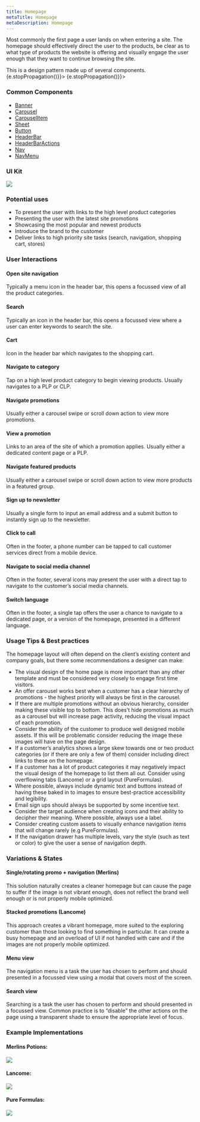 ```yaml
---
title: Homepage
metaTitle: Homepage
metaDescription: Homepage
---
```



<div class="component-intro">

Most commonly the first page a user lands on when entering a site. The homepage should effectively direct the user to the products, be clear as to what type of products the website is offering and visually engage the user enough that they want to continue browsing the site.

<Callout type="info">
This is a design pattern made up of several components.
</Callout>

</div>
<div onClick={(e) => {e.stopPropagation()}}>
<Tabs activeIndex={0} className="devcenter">
<TabsPanel title="Design" onClick={(e) => {e.stopPropagation()}}>

### Common Components

- [Banner](Banner)
- [Carousel](Carousel)
- [CarouselItem](CarouselItem)
- [Sheet](Sheet)
- [Button](Button)
- [HeaderBar](HeaderBar)
- [HeaderBarActions](HeaderBarActions)
- [Nav](Nav)
- [NavMenu](NavMenu)

### UI Kit

![](./images/templates/homepage/homepage-uikit.png)

### Potential uses

- To present the user with links to the high level product categories
- Presenting the user with the latest site promotions
- Showcasing the most popular and newest products
- Introduce the brand to the customer
- Deliver links to high priority site tasks (search, navigation, shopping cart, stores)

### User Interactions

#### Open site navigation
Typically a menu icon in the header bar, this opens a focussed view of all the product categories.

#### Search
Typically an icon in the header bar, this opens a focussed view where a user can enter keywords to search the site.

#### Cart
Icon in the header bar which navigates to the shopping cart.

#### Navigate to category
Tap on a high level product category to begin viewing products. Usually navigates to a PLP or CLP.

#### Navigate promotions
Usually either a carousel swipe or scroll down action to view more promotions.

#### View a promotion
Links to an area of the site of which a promotion applies. Usually either a dedicated content page or a PLP.

#### Navigate featured products
Usually either a carousel swipe or scroll down action to view more products in a featured group.

#### Sign up to newsletter
Usually a single form to input an email address and a submit button to instantly sign up to the newsletter.

#### Click to call
Often in the footer, a phone number can be tapped to call customer services direct from a mobile device.

#### Navigate to social media channel
Often in the footer, several icons may present the user with a direct tap to navigate to the customer’s social media channels.

#### Switch language
Often in the footer, a single tap offers the user a chance to navigate to a dedicated page, or a version of the homepage, presented in a different language.

### Usage Tips & Best practices

The homepage layout will often depend on the client’s existing content and company goals, but there some recommendations a designer can make:

- The visual design of the home page is more important than any other template and must be considered very closely to engage first time visitors.
- An offer carousel works best when a customer has a clear hierarchy of promotions - the highest priority will always be first in the carousel.
- If there are multiple promotions without an obvious hierarchy, consider making these visible top to bottom. This does’t hide promotions as much as a carousel but will increase page activity, reducing the visual impact of each promotion.
- Consider the ability of the customer to produce well designed mobile assets. If this will be problematic consider reducing the image these images will have on the page design.
- If a customer’s analytics shows a large skew towards one or two product categories (or if there are only a few of them) consider including direct links to these on the homepage.
- If a customer has a lot of product categories it may negatively impact the visual design of the homepage to list them all out. Consider using overflowing tabs (Lancome) or a grid layout (PureFormulas).
- Where possible, always include dynamic text and buttons instead of having these baked in to images to ensure best-practice accessibility and legibility.
- Email sign ups should always be supported by some incentive text.
- Consider the target audience when creating icons and their ability to decipher their meaning. Where possible, always use a label.
- Consider creating custom assets to visually enhance navigation items that will change rarely (e.g PureFormulas).
- If the navigation drawer has multiple levels, vary the style (such as text or color) to give the user a sense of navigation depth.

### Variations & States

#### Single/rotating promo + navigation (Merlins)
This solution naturally creates a cleaner homepage but can cause the page to suffer if the image is not vibrant enough, does not reflect the brand well enough or is not properly mobile optimized.

#### Stacked promotions (Lancome)
This approach creates a vibrant homepage, more suited to the exploring customer than those looking to find something in particular. It can create a busy homepage and an overload of UI if not handled with care and if the images are not properly mobile optimized.

#### Menu view
The navigation menu is a task the user has chosen to perform and should presented in a focussed view using a modal that covers most of the screen.

#### Search view
Searching is a task the user has chosen to perform and should presented in a focussed view. Common practice is to “disable” the other actions on the page using a transparent shade to ensure the appropriate level of focus.

### Example Implementations

#### Merlins Potions:

![](./images/templates/homepage/merlins-home.png)

#### Lancome:

![](./images/templates/homepage/lancome-home.png)

#### Pure Formulas:

![](./images/templates/homepage/pureformulas-home.png)

</TabsPanel>
</Tabs>
</div>